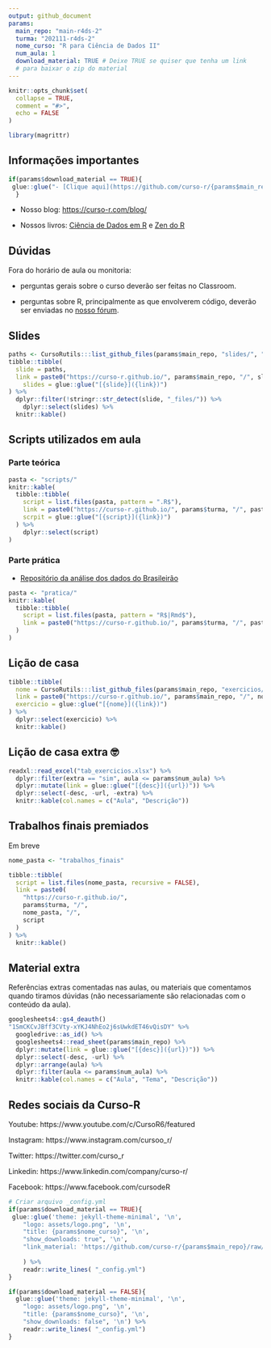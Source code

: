 ```yaml
---
output: github_document
params: 
  main_repo: "main-r4ds-2"
  turma: "202111-r4ds-2"
  nome_curso: "R para Ciência de Dados II"
  num_aula: 1
  download_material: TRUE # Deixe TRUE se quiser que tenha um link
  # para baixar o zip do material
---
```


<!-- README.md is generated from README.Rmd. Please edit that file -->

```r
knitr::opts_chunk$set(
  collapse = TRUE,
  comment = "#>",
  echo = FALSE
)

library(magrittr)
```

## Informações importantes

```r
if(params$download_material == TRUE){
 glue::glue("- [Clique aqui](https://github.com/curso-r/{params$main_repo}/raw/master/material_do_curso.zip) para baixar o material do curso.")
  }
```

- Nosso blog: [https://curso-r.com/blog/](https://curso-r.com/blog/)

- Nossos livros: [Ciência de Dados em R](https://livro.curso-r.com/) e [Zen do R](https://curso-r.github.io/zen-do-r/)

## Dúvidas

Fora do horário de aula ou monitoria:

- perguntas gerais sobre o curso deverão ser feitas no Classroom.

- perguntas sobre R, principalmente as que envolverem código, deverão ser enviadas no [nosso fórum](https://discourse.curso-r.com/).


## Slides

```r
paths <- CursoRutils:::list_github_files(params$main_repo, "slides/", "[0-9]-.*html$")
tibble::tibble(
  slide = paths,
  link = paste0("https://curso-r.github.io/", params$main_repo, "/", slide),
    slides = glue::glue("[{slide}]({link})")
) %>% 
  dplyr::filter(!stringr::str_detect(slide, "_files/")) %>%
    dplyr::select(slides) %>% 
  knitr::kable()
```


## Scripts utilizados em aula

### Parte teórica

```r
pasta <- "scripts/"
knitr::kable(
  tibble::tibble(
    script = list.files(pasta, pattern = ".R$"),
    link = paste0("https://curso-r.github.io/", params$turma, "/", pasta, script),
    scrpit = glue::glue("[{script}]({link})")
  ) %>%
    dplyr::select(script)
)
```


### Parte prática

- [Repositório da análise dos dados do Brasileirão](https://github.com/curso-r/analiseBrasileirao)

```r
pasta <- "pratica/"
knitr::kable(
  tibble::tibble(
    script = list.files(pasta, pattern = "R$|Rmd$"),
    link = paste0("https://curso-r.github.io/", params$turma, "/", pasta, script)
  )
)
```



## Lição de casa

```r
tibble::tibble(
  nome = CursoRutils:::list_github_files(params$main_repo, "exercicios/"),
  link = paste0("https://curso-r.github.io/", params$main_repo, "/", nome),
  exercicio = glue::glue("[{nome}]({link})")
) %>%
  dplyr::select(exercicio) %>% 
  knitr::kable()
```



## Lição de casa extra &#x1f913;

```r
readxl::read_excel("tab_exercicios.xlsx") %>%
  dplyr::filter(extra == "sim", aula <= params$num_aula) %>% 
  dplyr::mutate(link = glue::glue("[{desc}]({url})")) %>%
  dplyr::select(-desc, -url, -extra) %>%
  knitr::kable(col.names = c("Aula", "Descrição"))
```


## Trabalhos finais premiados

Em breve

```r
nome_pasta <- "trabalhos_finais"

tibble::tibble(
  script = list.files(nome_pasta, recursive = FALSE),
  link = paste0(
    "https://curso-r.github.io/",
    params$turma, "/",
    nome_pasta, "/",
    script
  )
) %>% 
  knitr::kable()
```



## Material extra

Referências extras comentadas nas aulas, ou materiais que comentamos quando tiramos dúvidas (não necessariamente são relacionadas com o conteúdo da aula).

```r
googlesheets4::gs4_deauth()
"1SmCKCvJBff3CVty-xYKJ4NhEo2j6sUwkdET46vQisDY" %>% 
  googledrive::as_id() %>% 
  googlesheets4::read_sheet(params$main_repo) %>%
  dplyr::mutate(link = glue::glue("[{desc}]({url})")) %>%
  dplyr::select(-desc, -url) %>%
  dplyr::arrange(aula) %>% 
  dplyr::filter(aula <= params$num_aula) %>% 
  knitr::kable(col.names = c("Aula", "Tema", "Descrição")) 

```

## Redes sociais da Curso-R


Youtube: https://www.youtube.com/c/CursoR6/featured

Instagram: https://www.instagram.com/cursoo_r/

Twitter: https://twitter.com/curso_r

Linkedin: https://www.linkedin.com/company/curso-r/

Facebook: https://www.facebook.com/cursodeR



```r
# Criar arquivo _config.yml
if(params$download_material == TRUE){
 glue::glue('theme: jekyll-theme-minimal', '\n',
    "logo: assets/logo.png", '\n',
    "title: {params$nome_curso}", '\n',
    "show_downloads: true", '\n',
    "link_material: 'https://github.com/curso-r/{params$main_repo}/raw/master/material_do_curso.zip'", '\n'
    
    ) %>%
    readr::write_lines( "_config.yml")
}

if(params$download_material == FALSE){
  glue::glue('theme: jekyll-theme-minimal', '\n',
    "logo: assets/logo.png", '\n',
    "title: {params$nome_curso}", '\n',
    "show_downloads: false", '\n') %>%
    readr::write_lines( "_config.yml")
}
```
